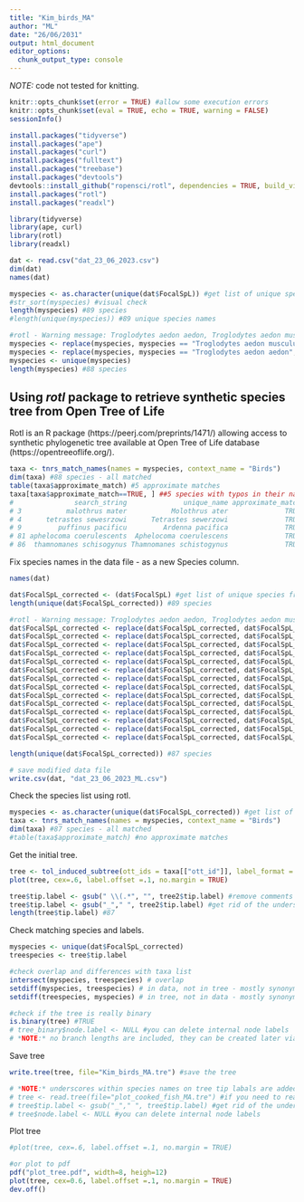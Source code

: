 ```yaml
---
title: "Kim_birds_MA"
author: "ML"
date: "26/06/2031"
output: html_document
editor_options: 
  chunk_output_type: console
---
```


*NOTE:* code not tested for knitting.   

```r
knitr::opts_chunk$set(error = TRUE) #allow some execution errors
knitr::opts_chunk$set(eval = TRUE, echo = TRUE, warning = FALSE)
sessionInfo()
```

```r
install.packages("tidyverse")
install.packages("ape")
install.packages("curl")
install.packages("fulltext")
install.packages("treebase")
install.packages("devtools")
devtools::install_github("ropensci/rotl", dependencies = TRUE, build_vignette=TRUE)
install.packages("rotl")
install.packages("readxl")
```

```r
library(tidyverse)
library(ape, curl)
library(rotl)
library(readxl)
```

```r
dat <- read.csv("dat_23_06_2023.csv")
dim(dat)
names(dat)

myspecies <- as.character(unique(dat$FocalSpL)) #get list of unique species from FocalSpL column
#str_sort(myspecies) #visual check
length(myspecies) #89 species
#length(unique(myspecies)) #89 unique species names

#rotl - Warning message: Troglodytes aedon aedon, Troglodytes aedon musculus are not matched - replace
myspecies <- replace(myspecies, myspecies == "Troglodytes aedon musculus", "Troglodytes musculus")
myspecies <- replace(myspecies, myspecies == "Troglodytes aedon aedon", "Troglodytes aedon")
myspecies <- unique(myspecies)
length(myspecies) #88 species
```

## Using *rotl* package to retrieve synthetic species tree from Open Tree of Life

Rotl is an R package (https://peerj.com/preprints/1471/) allowing access to synthetic phylogenetic tree available at Open Tree of Life database (https://opentreeoflife.org/).   

```r
taxa <- tnrs_match_names(names = myspecies, context_name = "Birds")
dim(taxa) #88 species - all matched
table(taxa$approximate_match) #5 approximate matches
taxa[taxa$approximate_match==TRUE, ] ##5 species with typos in their names - fix in the main data set!
#               search_string              unique_name approximate_match  ott_id is_synonym flags number_matches
# 3           malothrus mater           Molothrus ater              TRUE  213450      FALSE                    1
# 4      tetrastes sewesrzowi      Tetrastes sewerzowi              TRUE 3596073      FALSE                    1
# 9         puffinus pacificu         Ardenna pacifica              TRUE  471653      FALSE                    1
# 81 aphelocoma coerulescents  Aphelocoma coerulescens              TRUE  175629      FALSE                    1
# 86  thamnomanes schisogynus Thamnomanes schistogynus              TRUE  381762      FALSE                    1
```


Fix species names in the data file - as a new Species column.
```r
names(dat)

dat$FocalSpL_corrected <- (dat$FocalSpL) #get list of unique species from FocalSpL column
length(unique(dat$FocalSpL_corrected)) #89 species

#rotl - Warning message: Troglodytes aedon aedon, Troglodytes aedon musculus are not matched - replace
dat$FocalSpL_corrected <- replace(dat$FocalSpL_corrected, dat$FocalSpL_corrected == "Troglodytes aedon musculus", "Troglodytes musculus")
dat$FocalSpL_corrected <- replace(dat$FocalSpL_corrected, dat$FocalSpL_corrected == "Troglodytes aedon aedon", "Troglodytes aedon")
dat$FocalSpL_corrected <- replace(dat$FocalSpL_corrected, dat$FocalSpL_corrected == "Malothrus mater", "Molothrus ater")
dat$FocalSpL_corrected <- replace(dat$FocalSpL_corrected, dat$FocalSpL_corrected == "Tetrastes sewesrzowi", "Tetrastes sewerzowi")
dat$FocalSpL_corrected <- replace(dat$FocalSpL_corrected, dat$FocalSpL_corrected == "Puffinus pacificu", "Ardenna pacifica")
dat$FocalSpL_corrected <- replace(dat$FocalSpL_corrected, dat$FocalSpL_corrected == "Aphelocoma coerulescents", "Aphelocoma coerulescens")
dat$FocalSpL_corrected <- replace(dat$FocalSpL_corrected, dat$FocalSpL_corrected == "Thamnomanes schisogynus", "Thamnomanes schistogynus")
dat$FocalSpL_corrected <- replace(dat$FocalSpL_corrected, dat$FocalSpL_corrected == "Vermivora celata", "Leiothlypis celata")
dat$FocalSpL_corrected <- replace(dat$FocalSpL_corrected, dat$FocalSpL_corrected == "Oreothlypis celata", "Leiothlypis celata")
dat$FocalSpL_corrected <- replace(dat$FocalSpL_corrected, dat$FocalSpL_corrected == "Parus montanus", "Poecile montanus")
dat$FocalSpL_corrected <- replace(dat$FocalSpL_corrected, dat$FocalSpL_corrected == "Oceanodroma leucorhoa", "Hydrobates leucorhous")
dat$FocalSpL_corrected <- replace(dat$FocalSpL_corrected, dat$FocalSpL_corrected == "Anas strepera", "Mareca strepera")
dat$FocalSpL_corrected <- replace(dat$FocalSpL_corrected, dat$FocalSpL_corrected == "Columbina squammata", "Scardafella squammata")
dat$FocalSpL_corrected <- replace(dat$FocalSpL_corrected, dat$FocalSpL_corrected == "Parus ater", "Periparus ater")

length(unique(dat$FocalSpL_corrected)) #87 species

# save modified data file
write.csv(dat, "dat_23_06_2023_ML.csv")
```

Check the species list using rotl.   

```r
myspecies <- as.character(unique(dat$FocalSpL_corrected)) #get list of unique species from FocalSpL_corrected column
taxa <- tnrs_match_names(names = myspecies, context_name = "Birds")
dim(taxa) #87 species - all matched
#table(taxa$approximate_match) #no approximate matches
```

Get the initial tree.  

```r
tree <- tol_induced_subtree(ott_ids = taxa[["ott_id"]], label_format = "name")  
plot(tree, cex=.6, label.offset =.1, no.margin = TRUE)

tree$tip.label <- gsub(" \\(.*", "", tree2$tip.label) #remove comments
tree$tip.label <- gsub("_"," ", tree2$tip.label) #get rid of the underscores
length(tree$tip.label) #87
```

Check matching species and labels.

```r
myspecies <- unique(dat$FocalSpL_corrected)
treespecies <- tree$tip.label

#check overlap and differences with taxa list
intersect(myspecies, treespecies) # overlap
setdiff(myspecies, treespecies) # in data, not in tree - mostly synonyms
setdiff(treespecies, myspecies) # in tree, not in data - mostly synonyms

#check if the tree is really binary 
is.binary(tree) #TRUE
# tree_binary$node.label <- NULL #you can delete internal node labels
# *NOTE:* no branch lengths are included, they can be created later via simulations.   
```

Save tree

```r
write.tree(tree, file="Kim_birds_MA.tre") #save the tree

# *NOTE:* underscores within species names on tree tip labals are added automatically
# tree <- read.tree(file="plot_cooked_fish_MA.tre") #if you need to read in the tree
# tree$tip.label <- gsub("_"," ", tree$tip.label) #get rid of the underscores
# tree$node.label <- NULL #you can delete internal node labels
```

Plot tree

```r
#plot(tree, cex=.6, label.offset =.1, no.margin = TRUE)

#or plot to pdf
pdf("plot_tree.pdf", width=8, heigh=12)
plot(tree, cex=0.6, label.offset =.1, no.margin = TRUE)
dev.off()
```



